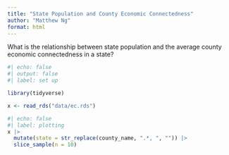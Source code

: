 ```yaml
---
title: "State Population and County Economic Connectedness"
author: "Matthew Ng"
format: html
---
```


What is the relationship between state population and the average county economic connectedness in a state?

```r
#| echo: false
#| output: false
#| label: set up

library(tidyverse)

x <- read_rds("data/ec.rds")
```



```r
#| echo: false
#| label: plotting
x |> 
  mutate(state = str_replace(county_name, ".*, ", "")) |> 
  slice_sample(n = 10)

```


